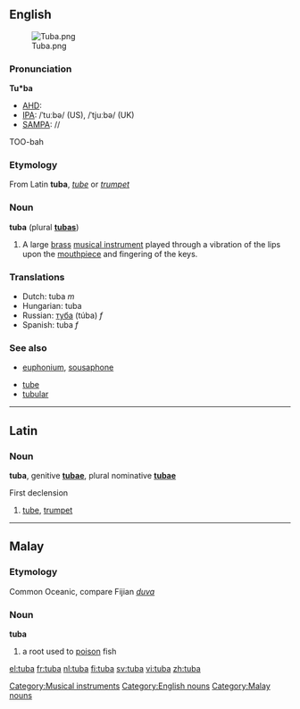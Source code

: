 {{wikipedia}}
==English==
[[Image:Tuba.png|thumb]]
===Pronunciation===
'''Tu*ba'''
*[[AHD]]:
*[[IPA]]: /ˈtuːbə/ (US), /ˈtjuːbə/ (UK)
*[[SAMPA]]: //
TOO-bah

===Etymology===
From Latin '''tuba''', ''[[tube]]'' or ''[[trumpet]]''

===Noun===
'''tuba''' (plural '''[[tubas]]''')

# A large [[brass]] [[musical instrument]] played through a vibration of the lips upon the [[mouthpiece]] and fingering of the keys.

===Translations===
*Dutch: tuba ''m''
*Hungarian: tuba
*Russian: [[туба]] (túba) ''f''
*Spanish: tuba ''f''

===See also===
* [[euphonium]], [[sousaphone]]
[[Category:Musical instruments]]
[[Category:English nouns]]
* [[tube]]
* [[tubular]]

----

==Latin==
===Noun===
'''tuba''', genitive '''[[tubae]]''', plural nominative '''[[tubae]]'''

First declension

# [[tube]], [[trumpet]]

----

==Malay==
===Etymology===
Common Oceanic, compare Fijian ''[[duva]]''
===Noun===
'''tuba'''

# a root used to [[poison]] fish

[[Category:Malay nouns]]

[[el:tuba]]
[[fr:tuba]]
[[nl:tuba]]
[[fi:tuba]]
[[sv:tuba]]
[[vi:tuba]]
[[zh:tuba]]